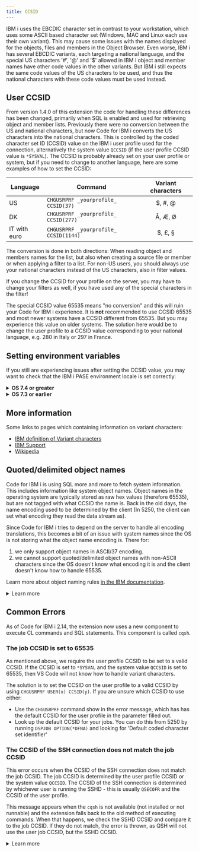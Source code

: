 ```yaml
---
title: CCSID
---
```



IBM i uses the EBCDIC character set in contrast to your workstation, which uses some ASCII based character set (Windows, MAC and Linux each use their own variant). This may cause some issues with the names displayed for the objects, files and members in the Object Browser. Even worse, IBM i has several EBCDIC variants, each targeting a national language, and the special US characters '#', '@' and '$' allowed in IBM i object and member names have other code values in the other variants. But IBM i still expects the same code values of the US characters to be used, and thus the national characters with these code values must be used instead.

## User CCSID

From version 1.4.0 of this extension the code for handling these differences has been changed, primarily when SQL is enabled and used for retrieving object and member lists. Previously there were no conversion between the US and national characters, but now Code for IBM i converts the US characters into the national characters. This is controlled by the coded character set ID (CCSID) value on the IBM i user profile used for the connection, alternatively the system value `QCCSID` (if the user profile CCSID value is `*SYSVAL`). The CCSID is probably already set on your user profile or system, but if you need to change to another language, here are some examples of how to set the CCSID:

| Language | Command | Variant characters |
| -------- | ------- | :----------------: |
| US | `CHGUSRPRF _yourprofile_ CCSID(37)` | $, #, @ |
| DK | `CHGUSRPRF _yourprofile_ CCSID(277)` | Å, Æ, Ø |
| IT with euro | `CHGUSRPRF _yourprofile_ CCSID(1144)` | $, £, § |

The conversion is done in both directions: When reading object and members names for the list, but also when creating a source file or member or when applying a filter to a list. For non-US users, you should always use your national characters instead of the US characters, also in filter values.

If you change the CCSID for your profile on the server, you may have to change your filters as well, if you have used any of the special characters in the filter!

The special CCSID value 65535 means "no conversion" and this will ruin your Code for IBM i experience. It is **not** recommended to use CCSID 65535 and most newer systems have a CCSID different from 65535. But you may experience this value on older systems. The solution here would be to change the user profile to a CCSID value corresponding to your national language, e.g. 280 in Italy or 297 in France.

## Setting environment variables

If you still are experiencing issues after setting the CCSID value, you may want to check that the IBM i PASE environment locale is set correctly:

<details>
<summary><b>OS 7.4 or greater</b></summary>

[7.4 and above defaults to UTF-8](https://www.ibm.com/docs/en/i/7.4?topic=system-default-pase-ccsid-locale-changed-utf-8)<Icon name="external" color="cyan" class="icon-inline" /> and there should be no issue.
</details>

<details>
<summary><b>OS 7.3 or earlier</b></summary>

The SSH daemon must start with the correct `PASE_LANG` and `QIBM_PASE_CCSID` environment variables set. You probably want to use a locale that defaults to CCSID 1208. **Locale is case sensitive**. E.g., `FR_FR` is different from `fr_FR`.

1. Change the PASE language and CCSID *system wide* by using `WRKENVVAR LEVEL(*SYS)` to set:
   - the appropriate locale/language, e.g., `PASE_LANG 'FR_FR'`.  You can find infomation on PASE for i Locales [here](https://www.ibm.com/docs/en/i/7.4?topic=ssw_ibm_i_74/apis/pase_locales.htm)<Icon name="external" color="cyan" class="icon-inline" />
   - `QIBM_PASE_CCSID` should be `1208`.
2. **Restart** the SSH daemon.

You are also able to change the environment variables at a `*JOB` level, but it is recommend to do it once for your entire system.
</details>

## More information

Some links to pages which containing information on variant characters:

- [IBM definition of Variant characters](https://www.ibm.com/docs/en/db2-for-zos/11?topic=ccsids-variant-characters)<Icon name="external" color="cyan" class="icon-inline" />
- [IBM Support](https://www.ibm.com/support/pages/what-impact-changing-qccsid-shipped-65535-another-ccsid)<Icon name="external" color="cyan" class="icon-inline" />
- [Wikipedia](https://en.wikipedia.org/wiki/EBCDIC)<Icon name="external" color="cyan" class="icon-inline" />

## Quoted/delimited object names

Code for IBM i is using SQL more and more to fetch system information. This includes information like system object names. Object names in the operating system are typically stored as raw hex values (therefore 65535), but are not tagged with what CCSID the name is. Back in the old days, the name encoding used to be determined by the client (In 5250, the client can set what encoding they read the data stream as).

Since Code for IBM i tries to depend on the server to handle all encoding translations, this becomes a bit of an issue with system names since the OS is not storing what the object name encoding is. There for:

1. we only support object names in ASCII/37 encoding.
2. we cannot support quoted/delimited object names with non-ASCII characters since the OS doesn't know what encoding it is and the client doesn't know how to handle 65535.

Learn more about object naming rules [in the IBM documentation](https://www.ibm.com/docs/en/i/7.1?topic=rules-names-name).

<details>
   <summary>Learn more</summary>

Use the following SQL/CL commands to create an object with a qualified name.

```sql
cl: CHGUSRPRF USRPRF(liam) CCSID(273);
select CHARACTER_CODE_SET_ID from table( QSYS2.QSYUSRINFO( USERNAME => upper('liam') ) );

-- create ugly object
cl: CRTLIB LIB("AÜ§#$%Ä") TEXT("§#$öße");
cl: CRTSRCPF FILE("AÜ§#$%Ä"/"àáãÄ£ø") RCDLEN(112) CCSID(273) TEXT("Üä$öß");
cl: ADDPFM FILE("AÜ§#$%Ä"/"àáãÄ£ø") MBR("§#$MAN") SRCTYPE(CBLLE) TEXT("§#$öße");

-- check it exists
cl: CHKOBJ OBJ(QSYS/\"AÜ§#\$%Ä\") OBJTYPE(*LIB) AUT(*NONE);
```

The following shows that the object can be returned when using `for bit data`, but object name is incorrect since the OS doesn't store the encoding of the object name.

```sql
With MEMBERS As (
   SELECT
      rtrim(cast(a.system_table_schema as char(10) for bit data)) as LIBRARY_BIT,
      rtrim(cast(a.system_table_schema as char(10))) as LIBRARY,
      b.avgrowsize as RECORD_LENGTH,
      a.iasp_number as ASP,
      rtrim(cast(a.system_table_name as char(10))) AS SOURCE_FILE,
      rtrim(cast(b.system_table_member as char(10))) as NAME,
      coalesce(rtrim(cast(b.source_type as varchar(10))), '') as TYPE,
      coalesce(rtrim(varchar(b.partition_text)), '') as TEXT,
      b.NUMBER_ROWS as LINES,
      extract(epoch from (b.CREATE_TIMESTAMP))*1000 as CREATED,
      extract(epoch from (b.LAST_SOURCE_UPDATE_TIMESTAMP))*1000 as CHANGED
   FROM qsys2.systables AS a
      JOIN qsys2.syspartitionstat AS b
      ON b.table_schema = a.table_schema AND
         b.table_name = a.table_name
)
Select * From MEMBERS
where LIBRARY_BIT like '%Ü%'
```

![Bad result set](../../../assets/ccsid1.png)

</details>

## Common Errors

As of Code for IBM i 2.14, the extension now uses a new component to execute CL commands and SQL statements. This component is called `cqsh`.

### The job CCSID is set to 65535

As mentioned above, we require the user profile CCSID to be set to a valid CCSID. If the CCSID is set to `*SYSVAL` and the system value `QCCSID` is set to 65535, then VS Code will not know how to handle variant characters.

The solution is to set the CCSID on the user profile to a valid CCSID by using `CHGUSRPRF USER(x) CCSID(y)`. If you are unsure which CCSID to use either:

* Use the `CHGUSRPRF` command show in the error message, which has has the default CCSID for the user profile in the parameter filled out.
* Look up the default CCSID for your jobs. You can do this from 5250 by running `DSPJOB OPTION(*DFNA)` and looking for 'Default coded character set identifier'

### The CCSID of the SSH connection does not match the job CCSID

This error occurs when the CCSID of the SSH connection does not match the job CCSID. The job CCSID is determined by the user profile CCSID or the system value `QCCSID`. The CCSID of the SSH connection is determined by whichever user is running the SSHD - this is usually `QSECOFR` and the CCSID of the user profile.

This message appears when the `cqsh` is not available (not installed or not runnable) and the extension falls back to the old method of executing commands. When that happens, we check the SSHD CCSID and compare it to the job CCSID. If they do not match, the error is thrown, as QSH will not use the user job CCSID, but the SSHD CCSID.

<details>
<summary>Learn more</summary>

So when you log in via SSH, sshd accepts your connection and forks a child to handle your session. The forked job will initially inherit all the job attributes of the parent sshd job, which in this case is running in 37.

However, as a custom addition, IBM have code in sshd to reset your job attributes based on the user profile by using QWTCHJB. This changes the job CCSID to user profile CCSID, as you would expect.

However, the PASE converter functions and job CSSID are cached at PASE startup time, so it still thinks the CCSID is 37.

![](./images/ccsid_bug.png)

</details>